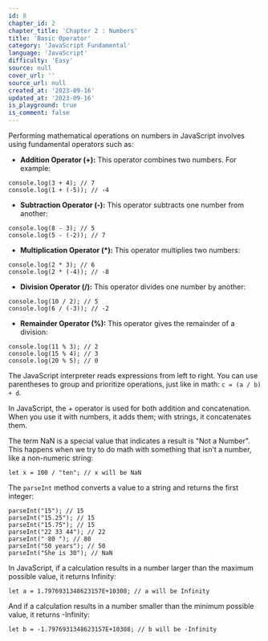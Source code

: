```yaml
---
id: 8
chapter_id: 2
chapter_title: 'Chapter 2 : Numbers'
title: 'Basic Operator'
category: 'JavaScript Fundamental'
language: 'JavaScript'
difficulty: 'Easy'
source: null
cover_url: ''
source_url: null
created_at: '2023-09-16'
updated_at: '2023-09-16'
is_playground: true
is_comment: false
---
```


Performing mathematical operations on numbers in JavaScript involves using fundamental operators such as:

- **Addition Operator (+):** This operator combines two numbers. For example:

```
console.log(3 + 4); // 7
console.log(1 + (-5)); // -4
```

- **Subtraction Operator (-):** This operator subtracts one number from another:

```
console.log(8 - 3); // 5
console.log(5 - (-2)); // 7
```

- **Multiplication Operator (\*):** This operator multiplies two numbers:

```
console.log(2 * 3); // 6
console.log(2 * (-4)); // -8
```

- **Division Operator (/):** This operator divides one number by another:

```
console.log(10 / 2); // 5
console.log(6 / (-3)); // -2
```

- **Remainder Operator (%):** This operator gives the remainder of a division:

```
console.log(11 % 3); // 2
console.log(15 % 4); // 3
console.log(20 % 5); // 0
```

The JavaScript interpreter reads expressions from left to right. You can use parentheses to group and prioritize operations, just like in math: `c = (a / b) + d`.

In JavaScript, the + operator is used for both addition and concatenation. When you use it with numbers, it adds them; with strings, it concatenates them.

The term NaN is a special value that indicates a result is "Not a Number". This happens when we try to do math with something that isn't a number, like a non-numeric string:

```
let x = 100 / "ten"; // x will be NaN
```

The `parseInt` method converts a value to a string and returns the first integer:

```
parseInt("15"); // 15
parseInt("15.25"); // 15
parseInt("15.75"); // 15
parseInt("22 33 44"); // 22
parseInt(" 80 "); // 80
parseInt("50 years"); // 50
parseInt("She is 30"); // NaN
```

In JavaScript, if a calculation results in a number larger than the maximum possible value, it returns Infinity:

```
let a = 1.7976931348623157E+10308; // a will be Infinity
```

And if a calculation results in a number smaller than the minimum possible value, it returns -Infinity:

```
let b = -1.7976931348623157E+10308; // b will be -Infinity
```
